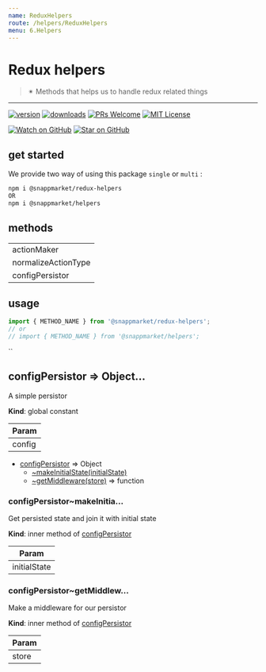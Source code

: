 ```yaml
---
name: ReduxHelpers
route: /helpers/ReduxHelpers
menu: 6.Helpers
---
```



# Redux helpers
> ✴ Methods that helps us to handle redux related things
----

[![version](https://img.shields.io/npm/v/@snappmarket/redux-helpers.svg?style=flat-square)](https://www.npmjs.com/package/@snappmarket/redux-helpers)
[![downloads](https://img.shields.io/npm/dm/@snappmarket/redux-helpers.svg?style=flat-square)](http://www.npmtrends.com/@snappmarket/redux-helpers)
[![PRs Welcome](https://img.shields.io/badge/PRs-welcome-brightgreen.svg?style=flat-square)](http://makeapullrequest.com)
[![MIT License](https://img.shields.io/npm/l/@snappmarket/redux-helpers.svg?style=flat-square)](https://github.com/snappmarket/frontend-toolbox/tree/master/packages/useDidUpdateEffect/blob/master/LICENSE.md)

[![Watch on GitHub](https://img.shields.io/github/watchers/snappmarket/frontend-toolbox.svg?style=social)](https://github.com/snappmarket/frontend-toolbox/watchers)
[![Star on GitHub](https://img.shields.io/github/stars/snappmarket/frontend-toolbox.svg?style=social)](https://github.com/snappmarket/frontend-toolbox/stargazers)

## get started 
We provide two way of using this package `single` or `multi` :
```bash
npm i @snappmarket/redux-helpers
OR
npm i @snappmarket/helpers
```

## methods
|        |
| ------ |
| actionMaker                                                 |  
| normalizeActionType                                                 |  
| configPersistor                                                 |  

## usage 
```javascript
import { METHOD_NAME } from '@snappmarket/redux-helpers';
// or 
// import { METHOD_NAME } from '@snappmarket/helpers';
```
``

<a name="configPersistor"></a>

## configPersistor ⇒ Object...
A simple persistor

**Kind**: global constant  

| Param |
| --- |
| config | 


* [configPersistor](#configPersistor) ⇒ Object
    * [~makeInitialState(initialState)](#configPersistor..makeInitialState)
    * [~getMiddleware(store)](#configPersistor..getMiddleware) ⇒ function

<a name="configPersistor..makeInitialState"></a>

### configPersistor~makeInitia...
Get persisted state and join it with initial state

**Kind**: inner method of [configPersistor](#configPersistor)  

| Param |
| --- |
| initialState | 

<a name="configPersistor..getMiddleware"></a>

### configPersistor~getMiddlew...
Make a middleware for our persistor

**Kind**: inner method of [configPersistor](#configPersistor)  

| Param |
| --- |
| store | 


